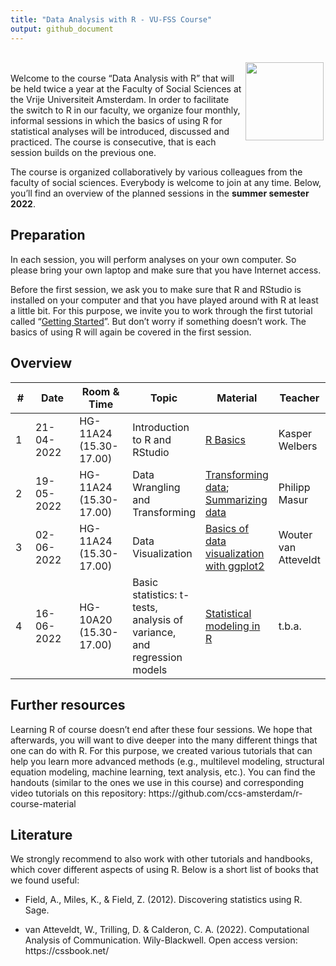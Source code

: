 ```yaml
---
title: "Data Analysis with R - VU-FSS Course"
output: github_document
---
```



<div style = "padding: 0.2em;">
<img src="https://upload.wikimedia.org/wikipedia/commons/thumb/1/1b/R_logo.svg/1200px-R_logo.svg.png" width = 125 align="right" />
</div>

Welcome to the course "Data Analysis with R" that will be held twice a year at the Faculty of Social Sciences at the Vrije Universiteit Amsterdam. In order to facilitate the switch to R in our faculty, we organize four monthly, informal sessions in which the basics of using R for statistical analyses will be introduced, discussed and practiced. The course is consecutive, that is each session builds on the previous one. 

The course is organized collaboratively by various colleagues from the faculty of social sciences. Everybody is welcome to join at any time. Below, you'll find an overview of the planned sessions in the **summer semester 2022**. 


## Preparation

In each session, you will perform analyses on your own computer. So please bring your own laptop and make sure that you have Internet access.

Before the first session, we ask you to make sure that R and RStudio is installed on your computer and that you have played around with R at least a little bit. For this purpose, we invite you to work through the first tutorial called "[Getting Started](https://github.com/ccs-amsterdam/r-course-material/blob/master/tutorials/R_basics_1_getting_started_short.md)". But don't worry if something doesn't work. The basics of using R will again be covered in the first session. 

## Overview

| # | Date | Room & Time | Topic | Material | Teacher |
|---- | --------- | --------- |-------- | ------- | ------ |
| 1 | 21-04-2022| HG-11A24 (15.30-17.00) | Introduction to R and RStudio |  [R Basics](https://github.com/masurp/VU_CADC/blob/main/tutorials/R_basics_introduction.md)| Kasper Welbers |
| 2 | 19-05-2022 |HG-11A24 (15.30-17.00) | Data Wrangling and Transforming | [Transforming data](https://github.com/ccs-amsterdam/r-course-material/blob/master/tutorials/R-tidy-5-transformation.md); [Summarizing data](https://github.com/ccs-amsterdam/r-course-material/blob/master/tutorials/R-tidy-5b-groupby.md) | Philipp Masur |
| 3 | 02-06-2022 | HG-11A24 (15.30-17.00) |Data Visualization | [Basics of data visualization with ggplot2](https://github.com/ccs-amsterdam/r-course-material/blob/master/tutorials/r-tidy-3_7-visualization.md) | Wouter van Atteveldt |
| 4 | 16-06-2022 | HG-10A20 (15.30-17.00) |Basic statistics: t-tests, analysis of variance, and regression models | [Statistical modeling in R](https://github.com/ccs-amsterdam/r-course-material/blob/master/tutorials/simple_modeling.md) | t.b.a. |


## Further resources

Learning R of course doesn't end after these four sessions. We hope that afterwards, you will want to dive deeper into the many different things that one can do with R. For this purpose, we created various tutorials that can help you learn more advanced methods (e.g., multilevel modeling, structural equation modeling, machine learning, text analysis, etc.). You can find the handouts (similar to the ones we use in this course) and corresponding video tutorials on this repository: https://github.com/ccs-amsterdam/r-course-material

## Literature

We strongly recommend to also work with other tutorials and handbooks, which cover different aspects of using R. Below is a short list of books that we found useful: 

- Field, A., Miles, K., & Field, Z. (2012). Discovering statistics using R. Sage. 

- van Atteveldt, W., Trilling, D. & Calderon, C. A. (2022). Computational Analysis of Communication. Wily-Blackwell. Open access version: https://cssbook.net/





